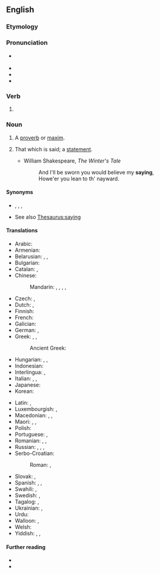 ==English==
{{wikipedia}}

===Etymology===
{{suffix|say|ing|lang=en}}

===Pronunciation===
* {{a|UK|US}} {{IPA|/ˈseɪɪŋ/|lang=en}}
* {{audio|en-us-saying.ogg|Audio (US)|lang=en}}
* {{rhymes|eɪɪŋ|lang=en}}
* {{hyphenation|say|ing|lang=en}}

===Verb===
{{head|en|present participle}}

# {{present participle of|say|lang=en|nocat=1}}

===Noun===
{{en-noun}}

# A [[proverb]] or [[maxim]].
# {{lb|en|obsolete}} That which is said; a [[statement]].
#* William Shakespeare, ''The Winter's Tale''
#*: And I'll be sworn you would believe my '''saying''',<br>Howe'er you lean to th' nayward.

====Synonyms====
* {{l|en|maxim}}, {{l|en|proverb}}, {{l|en|saw}}, {{l|en|expression}}
* See also [[Thesaurus:saying]]

====Translations====
{{trans-top|proverb or maxim}}
* Arabic: {{t|ar|قَوْل|m}}
* Armenian: {{t+|hy|առած}}
* Belarusian: {{t|be|пры́маўка|f}}, {{t|be|пры́казка|f}}, {{t|be|прысло́ўе|n}}
* Bulgarian: {{t+|bg|погово́рка|f}}
* Catalan: {{t+|ca|dita|f}}, {{t+|ca|proverbi|m}}
* Chinese:
*: Mandarin: {{t+|cmn|說法|sc=Hani}}, {{t+|cmn|说法|tr=shuōfǎ|sc=Hani}}, {{t+|cmn|諺語|sc=Hani}}, {{t+|cmn|谚语|tr=yànyǔ|sc=Hani}}, {{t+|cmn|常言|tr=chángyán|sc=Hani}}
* Czech: {{t|cs|rčení|n}}, {{t+|cs|přísloví|n}}
* Dutch: {{t+|nl|gezegde|n}}, {{t+|nl|spreekwoord|n}}
* Finnish: {{t+|fi|sanonta}}
* French: {{t+|fr|dicton|m}}
* Galician: {{t+|gl|dito|m}}
* German: {{t+|de|Sprichwort|n}}, {{t+|de|Ausspruch|m}}
* Greek: {{t+|el|απόφθεγμα|n}}, {{t+|el|παροιμία|f}}, {{t+|el|ρητό|n}}
*: Ancient Greek: {{t|grc|παροιμία|f}}
* Hungarian: {{t+|hu|mondás}}, {{t+|hu|közmondás}}, {{t+|hu|szólásmondás}}
* Indonesian: {{t+|id|pepatah}}
* Interlingua: {{t|ia|dicto}}, {{t|ia|proverbio}}
* Italian: {{t+|it|proverbio|m}}, {{t+|it|detto|m}}, {{t+|it|massima|f}}
* Japanese: {{t+|ja|格言|tr=かくげん, kakugen|sc=Jpan}}
* Korean: {{t|ko|격언}}
{{trans-mid}}
* Latin: {{t|la|dictio}}, {{t|la|fatus|m}}
* Luxembourgish: {{t|lb|Sprachwuert|n}}, {{t+|lb|Sproch|m}}
* Macedonian: {{t|mk|поговорка|f}}, {{t|mk|изрека|f}}, {{t|mk|пословица|f}}
* Maori: {{t|mi|tūātau}}, {{t|mi|whakapepeha}}, {{t|mi|kīanga}}
* Polish: {{t+|pl|powiedzenie}}
* Portuguese: {{t+|pt|ditado|m}}, {{t+|pt|provérbio|m}}
* Romanian: {{t+|ro|zicală|f}}, {{t+|ro|proverb}}, {{t+|ro|zicătoare|f}}
* Russian: {{t+|ru|посло́вица|f}}, {{t+|ru|погово́рка|f}}, {{t+|ru|при́сказка|f}}, {{t+|ru|присло́вье|n}}
* Serbo-Croatian:
*: Roman: {{t+|sh|poslovica|f}}, {{t+|sh|izreka|f}}
* Slovak: {{t|sk|rčenie|p}}, {{t|sk|príslovie|n}}
* Spanish: {{t+|es|dicho|m}}, {{t+|es|proverbio|m}}, {{t+|es|refrán|m}}
* Swahili: {{t+|sw|misemo}}, {{t+|sw|msemo}}
* Swedish: {{t+|sv|ordspråk|n}}, {{t+|sv|ordstäv|n}} {{qualifier|dated}}
* Tagalog: {{t|tl|sabi}}, {{t|tl|kasabihan}}
* Ukrainian: {{t|uk|при́казка|f}}, {{t+|uk|прислі́в'я|n}}
* Urdu: {{t|ur|کہاوت|tr=kahāvat|sc=ur-Arab}}
* Walloon: {{t+|wa|spot|m}}, {{t+|wa|dijhêye|f}}
* Welsh: {{t+|cy|dywediad|m}}
* Yiddish: {{t+|yi|שפּריכוואָרט|n}}, {{t|yi|פֿאָלקסווערטל|n}}, {{t|yi|וועלטסווערטל|n}}
{{trans-bottom}}

====Further reading====
* {{R:Webster 1913}}
* {{R:Century 1911}}